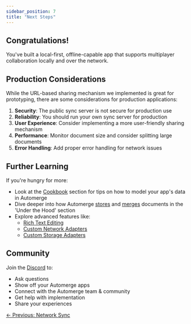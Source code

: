 ```yaml
---
sidebar_position: 7
title: "Next Steps"
---
```



## Congratulations!

You've built a local-first, offline-capable app that supports multiplayer collaboration locally and over the network.

## Production Considerations

While the URL-based sharing mechanism we implemented is great for prototyping, there are some considerations for production applications:

1. **Security**: The public sync server is not secure for production use
2. **Reliability**: You should run your own sync server for production
3. **User Experience**: Consider implementing a more user-friendly sharing mechanism
4. **Performance**: Monitor document size and consider splitting large documents
5. **Error Handling**: Add proper error handling for network issues

## Further Learning

If you're hungry for more:

- Look at the [Cookbook](/docs/cookbook/modeling-data/) section for tips on how to model your app's data in Automerge
- Dive deeper into how Automerge [stores](https://automerge.org/docs/under-the-hood/storage/) and [merges](https://automerge.org/docs/under-the-hood/merge_rules/) documents in the 'Under the Hood' section
- Explore advanced features like:
  - [Rich Text Editing](/docs/cookbook/rich-text-prosemirror-vanilla/)
  - [Custom Network Adapters](/docs/repositories/networking/)
  - [Custom Storage Adapters](/docs/repositories/storage/)

## Community

Join the [Discord](https://discord.gg/zKGe4DCfgR) to:

- Ask questions
- Show off your Automerge apps
- Connect with the Automerge team & community
- Get help with implementation
- Share your experiences

[← Previous: Network Sync](/docs/quickstart/network-sync)
